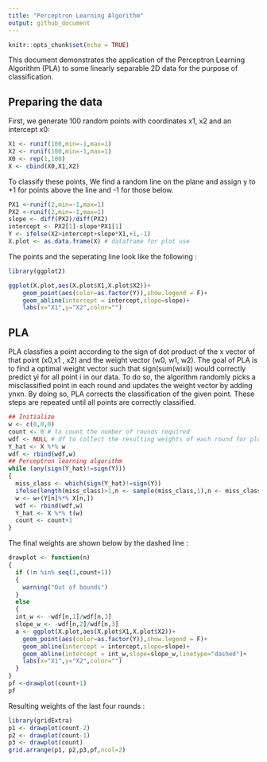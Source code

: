 ```yaml
---
title: "Perceptron Learning Algorithm"
output: github_document
---
```


```r
knitr::opts_chunk$set(echo = TRUE)
```



This document demonstrates the application of the Perceptron Learning Algorithm (PLA) to some linearly separable 2D data for the purpose of classification.

## Preparing the data

First, we generate 100 random points with coordinates x1, x2 and an intercept x0:

```r
X1 <- runif(100,min=-1,max=1)
X2 <- runif(100,min=-1,max=1)
X0 <- rep(1,100)
X <- cbind(X0,X1,X2)
```

To classify these points, We find a random line on the plane and assign y to +1 for points above the line and -1 for those below.
```r
PX1 <-runif(2,min=-1,max=1)
PX2 <-runif(2,min=-1,max=1)
slope <- diff(PX2)/diff(PX2)
intercept <- PX2[1]-slope*PX1[1]
Y <- ifelse(X2>intercept+slope*X1,+1,-1)
X.plot <- as.data.frame(X) # dataframe for plot use
```

The points and the seperating line look like the following :
```r
library(ggplot2)
```

```r
ggplot(X.plot,aes(X.plot$X1,X.plot$X2))+
    geom_point(aes(color=as.factor(Y)),show.legend = F)+
    geom_abline(intercept = intercept,slope=slope)+
    labs(x="X1",y="X2",color="")
```

## PLA
PLA classfies a point according to the sign of dot product of the x vector of that point (x0,x1 , x2) and the weight vector (w0, w1, w2). The goal of PLA is to find a optimal weight vector such that sign(sum(wixi)) would correctly predict yi for all point i in our data. To do so, the algorithm randomly picks a misclassified point in each round and updates the weight vector by adding ynxn. By doing so, PLA corrects the classification of the given point. These steps are repeated until all points are correctly classified. 

```r
## Initialize
w <- c(0,0,0)
count <- 0 # to count the number of rounds required
wdf <- NULL # df to collect the resulting weights of each round for plot use
Y_hat <- X %*% w
wdf <- rbind(wdf,w)
## Perceptron learning algorithm
while (any(sign(Y_hat)!=sign(Y)))
{
  miss_class <- which(sign(Y_hat)!=sign(Y))
  ifelse(length(miss_class)>1,n <- sample(miss_class,1),n <- miss_class)
  w <- w+(Y[n]%*% X[n,])
  wdf <- rbind(wdf,w)
  Y_hat <- X %*% t(w)
  count <- count+1
}

```

The final weights are shown below by the dashed line :
```r
drawplot <- function(n)
{
  if (!n %in% seq(1,count+1))
  {
    warning("Out of bounds")
  }
  else
  {
  int_w <- -wdf[n,1]/wdf[n,3]
  slope_w <- -wdf[n,2]/wdf[n,3]
  a <- ggplot(X.plot,aes(X.plot$X1,X.plot$X2))+
    geom_point(aes(color=as.factor(Y)),show.legend = F)+
    geom_abline(intercept = intercept,slope=slope)+
    geom_abline(intercept = int_w,slope=slope_w,linetype="dashed")+
    labs(x="X1",y="X2",color="")
  }
}
pf <-drawplot(count+1)
pf
```

Resulting weights of the last four rounds :

```r
library(gridExtra)
p1 <- drawplot(count-2)
p2 <- drawplot(count-1)
p3 <- drawplot(count)
grid.arrange(p1, p2,p3,pf,ncol=2)

```

